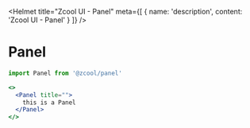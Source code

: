 
<Helmet
  title="Zcool UI - Panel"
  meta={[
    {
      name: 'description',
      content: 'Zcool UI - Panel'
    }
  ]}
/>

# Panel

```js
import Panel from '@zcool/panel'
```

```.jsx
<>
  <Panel title="">
    this is a Panel
  </Panel>
</>
```
